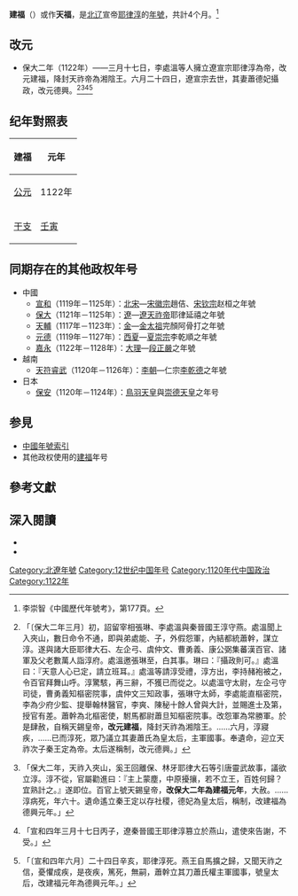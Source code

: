 {{Eranamebox|年号=建福
|起讫时间= 1122年三月－六月
|政权= [[北辽|北辽]]
|帝王= 辽宣帝[[耶律淳|耶律淳]]
|历时= 4个月
|timeline= <timeline>
ImageSize  = width:200 height:50
PlotArea   = width:180 height:30 left:10 bottom:20
TimeAxis   = orientation:horizontal
DateFormat = yyyy
Period     = from:916 till:1125
AlignBars  = early
ScaleMajor = increment:50 start:916
Colors =
  id:canvas value:rgb(1,1,0.85)
BackgroundColors = canvas:canvas
PlotData =
  width:15 color:black
  bar:era from:start till:end
  bar:era from:1122 till:1123 color:blue
  bar:era from:1122 till:1122 color:red
</timeline>
|说明= <span style="color: red">建福</span>在'''辽朝'''、<span style="color: blue">北辽</span>时期的位置。
}}
'''建福'''（{{kj|1122年|三月||六月}}）或作'''天福'''，是[[北辽|北辽]]宣帝[[耶律淳|耶律淳]]的[[年號|年號]]，共計4个月。<ref>李崇智《中國歷代年號考》，第177頁。</ref>

==改元==
*保大二年（1122年）——三月十七日，李處溫等人擁立遼宣宗耶律淳為帝，改元建福，降封天祚帝為湘陰王。六月二十四日，遼宣宗去世，其妻蕭德妃攝政，改元德興。<ref>{{cite wikisource|title=遼史本紀第三十天祚四|last=脫脫|wslink=zh:遼史/卷30}}「〔保大二年三月〕初，詔留宰相張琳、李處溫與秦晉國王淳守燕。處溫聞上入夾山，數日命令不通，即與弟處能、子，外假怨軍，內結都統蕭幹，謀立淳。遂與諸大臣耶律大石、左企弓、虞仲文、曹勇義、康公弼集蕃漢百官、諸軍及父老數萬人詣淳府。處溫邀張琳至，白其事。琳曰：『攝政則可。』處溫曰：『天意人心已定，請立班耳。』處溫等請淳受禮，淳方出，李持赭袍被之，令百官拜舞山呼。淳驚駭，再三辭，不獲已而從之。以處溫守太尉，左企弓守司徒，曹勇義知樞密院事，虞仲文三知政事，張琳守太師，李處能直樞密院，李為少府少監、提舉翰林醫官，李爽、陳秘十餘人曾與大計，並賜進士及第，授官有差。蕭幹為北樞密使，駙馬都尉蕭旦知樞密院事。改怨軍為常勝軍。於是肆赦，自稱天錫皇帝，'''改元建福'''，降封天祚為湘陰王。……六月，淳寢疾，……已而淳死，眾乃議立其妻蕭氏為皇太后，主軍國事。奉遺命，迎立天祚次子秦王定為帝。太后遂稱制，改元德興。」</ref><ref>{{cite wikisource|title=遼史本紀第三十耶律淳|last=脫脫|wslink=zh:遼史/卷30}}「保大二年，天祚入夾山，奚王回離保、林牙耶律大石等引唐靈武故事，議欲立淳。淳不從，官屬勸進曰：『主上蒙塵，中原擾攘，若不立王，百姓何歸？宜熟計之。』遂即位。百官上號天錫皇帝，'''改保大二年為建福元年'''，大赦。……淳病死，年六十。遺命遙立秦王定以存社稷，德妃為皇太后，稱制，改建福為德興元年。」</ref><ref>{{cite wikisource|title=三朝北盟會編卷五|last=徐夢莘|wslink=zh:三朝北盟會編/卷5}}「宣和四年三月十七日丙子，遼秦晉國王耶律淳篡立於燕山，遣使來告謝，不受。」</ref><ref>{{cite wikisource|title=三朝北盟會編卷九|last=徐夢莘|wslink=zh:三朝北盟會編/卷9}}「〔宣和四年六月〕二十四日辛亥，耶律淳死。燕王自馬擴之歸，又聞天祚之信，憂懼成疾，是夜疾，篤死，無嗣，蕭幹立其刀蕭氏權主軍國事，號皇太后，改建福元年為德興元年。」</ref>

==纪年對照表==
{| class="wikitable"  style="text-align:center"
!建福!!元年
|-
![[公元|公元]]
|1122年
|-
![[干支|干支]]
|[[壬寅|壬寅]]
|}

==同期存在的其他政权年号==
*中國
**[[宣和_(北宋)|宣和]]（1119年－1125年）：[[北宋|北宋]]—[[宋徽宗|宋徽宗]]趙佶、[[宋钦宗|宋钦宗]]赵桓之年號
**[[保大_(辽朝)|保大]]（1121年－1125年）：[[辽朝|遼]]—[[遼天祚帝|遼天祚帝]]耶律延禧之年號
**[[天辅_(金朝)|天輔]]（1117年－1123年）：[[金朝|金]]—[[完颜阿骨打|金太祖]]完顏阿骨打之年號
**[[元德_(西夏)|元德]]（1119年－1127年）：[[西夏|西夏]]—[[夏崇宗|夏崇宗]]李乾順之年號
**[[嘉永_(大理)|嘉永]]（1122年－1128年）：[[大理國|大理]]—[[段正嚴|段正嚴]]之年號
*越南
**[[天符睿武|天符睿武]]（1120年－1126年）：[[李朝_(越南)|李朝]]—仁宗[[李仁宗|李乾德]]之年號
*日本
**[[保安_(日本)|保安]]（1120年－1124年）：[[鳥羽天皇|鳥羽天皇]]與[[崇德天皇|崇德天皇]]之年号

==参見==
*[[中国年号列表#遼|中國年號索引]]
*其他政权使用的[[建福|建福]]年号

==參考文獻==
{{Reflist}}

==深入閱讀==
<div>
*{{Cite book|author=[[李崇智|李崇智]]|title=中國歷代年號考|format=|url=|date=2004年12月|publisher=中華書局|location=北京|id=ISBN 7101025129}}
*{{Cite book|author=[[鄧洪波|鄧洪波]]|title=東亞歷史年表|format=pdf|url=http://www.eastasia.ntu.edu.tw/chinese/05_a04.htm|date=2005年3月|publisher=國立臺灣大學東亞經典與文化研究計劃|location=臺北|id=ISBN 9789860005189|access-date=2021-11-27|archive-date=2007-08-25|archive-url=https://web.archive.org/web/20070825002742/http://www.eastasia.ntu.edu.tw/chinese/05_a04.htm|dead-url=yes}}
</div>

{{年号|遼朝：[[保大_(遼朝)|保大]]|[[中国年号列表|北辽年号]]|[[德興_(年號)|德兴]]}}
{{辽朝年号}}

[[Category:北遼年號|Category:北遼年號]]
[[Category:12世纪中国年号|Category:12世纪中国年号]]
[[Category:1120年代中国政治|Category:1120年代中国政治]]
[[Category:1122年|Category:1122年]]
